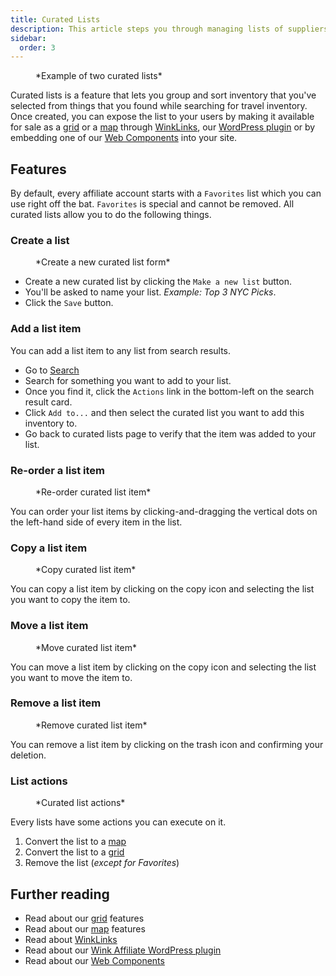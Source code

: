 ```yaml
---
title: Curated Lists
description: This article steps you through managing lists of suppliers and inventory that you want to sell.
sidebar:
  order: 3
---
```



<figure>
<CloudinaryImage 
      width="700"
      height="225"
      resize="scale"
      quality="best"
      alt="Curated lists"
      src="academy/curated-lists" 
      errorImage="noimage_opaque_nyrtl0.png"
    />
    <figcaption>*Example of two curated lists*</figcaption>
</figure>

Curated lists is a feature that lets you group and sort inventory that you've selected from things that you found while searching for travel inventory.
Once created, you can expose the list to your users by making it available for sale as a [grid](/studio/grids) or a [map](/studio/maps) through [WinkLinks](/winklinks/what-is-winklinks), our [WordPress plugin](/developer/wordpress/) or by embedding one of our [Web Components](/developer/web-components) into your site.

## Features

By default, every affiliate account starts with a `Favorites` list which you can use right off the bat. `Favorites` is special and cannot be removed.
All curated lists allow you to do the following things.

### Create a list

<figure>
<CloudinaryImage 
      width="350"
      height="219"
      resize="scale"
      quality="best"
      alt="Create curated list"
      src="academy/create-curated-list" 
      errorImage="noimage_opaque_nyrtl0.png"
    />
    <figcaption>*Create a new curated list form*</figcaption>
</figure>

- Create a new curated list by clicking the `Make a new list` button.
- You'll be asked to name your list. *Example: Top 3 NYC Picks*.
- Click the `Save` button.

### Add a list item

You can add a list item to any list from search results.

- Go to [Search](/studio/search)
- Search for something you want to add to your list.
- Once you find it, click the `Actions` link in the bottom-left on the search result card.
- Click `Add to...` and then select the curated list you want to add this inventory to.
- Go back to curated lists page to verify that the item was added to your list.

### Re-order a list item

<figure>
<CloudinaryImage 
      width="350"
      height="183"
      resize="scale"
      quality="best"
      alt="Re-order curated list item"
      src="academy/reorder-curated-list" 
      errorImage="noimage_opaque_nyrtl0.png"
    />
    <figcaption>*Re-order curated list item*</figcaption>
</figure>

You can order your list items by clicking-and-dragging the vertical dots on the left-hand side of every item in the list.

### Copy a list item

<figure>
<CloudinaryImage 
      width="450"
      height="178"
      resize="scale"
      quality="best"
      alt="Copy to curated list item"
      src="academy/copy-to-curated-list" 
      errorImage="noimage_opaque_nyrtl0.png"
    />
    <figcaption>*Copy curated list item*</figcaption>
</figure>

You can copy a list item by clicking on the copy icon and selecting the list you want to copy the item to.

### Move a list item

<figure>
<CloudinaryImage 
      width="450"
      height="173"
      resize="scale"
      quality="best"
      alt="Move curated list item"
      src="academy/move-to-curated-list" 
      errorImage="noimage_opaque_nyrtl0.png"
    />
    <figcaption>*Move curated list item*</figcaption>
</figure>

You can move a list item by clicking on the copy icon and selecting the list you want to move the item to.

### Remove a list item

<figure>
<CloudinaryImage 
      width="350"
      height="216"
      resize="scale"
      quality="best"
      alt="Remove curated list item"
      src="academy/remove-curated-list-item" 
      errorImage="noimage_opaque_nyrtl0.png"
    />
    <figcaption>*Remove curated list item*</figcaption>
</figure>

You can remove a list item by clicking on the trash icon and confirming your deletion.

### List actions

<figure>
<CloudinaryImage 
      width="350"
      height="183"
      resize="scale"
      quality="best"
      alt="Curated list actions"
      src="academy/curated-list-actions" 
      errorImage="noimage_opaque_nyrtl0.png"
    />
    <figcaption>*Curated list actions*</figcaption>
</figure>

Every lists have some actions you can execute on it. 

1. Convert the list to a [map](/studio/maps)
2. Convert the list to a [grid](/studio/grids)
3. Remove the list (*except for Favorites*)

## Further reading

- Read about our [grid](/studio/grids) features
- Read about our [map](/studio/maps) features
- Read about [WinkLinks](/winklinks/what-is-winklinks)
- Read about our [Wink Affiliate WordPress plugin](/developer/wordpress/)
- Read about our [Web Components](/developer/web-components)